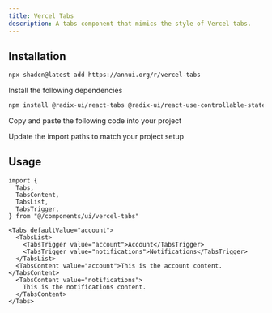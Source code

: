 ```yaml
---
title: Vercel Tabs
description: A tabs component that mimics the style of Vercel tabs.
---
```


<ComponentPreview name="vercel-tabs-demo" className="z-0" />

## Installation

<ComponentInstall>

<CLIInstall>
  
```bash
npx shadcn@latest add https://annui.org/r/vercel-tabs
```

</CLIInstall>

<ManualInstall>

<Steps>

<Step>

Install the following dependencies

</Step>

```bash
npm install @radix-ui/react-tabs @radix-ui/react-use-controllable-state
```

<Step>

Copy and paste the following code into your project

</Step>

<ComponentSource name="vercel-tabs" />

<Step>

Update the import paths to match your project setup

</Step>

</Steps>

</ManualInstall>

</ComponentInstall>

## Usage

```tsx
import {
  Tabs,
  TabsContent,
  TabsList,
  TabsTrigger,
} from "@/components/ui/vercel-tabs"
```

```tsx
<Tabs defaultValue="account">
  <TabsList>
    <TabsTrigger value="account">Account</TabsTrigger>
    <TabsTrigger value="notifications">Notifications</TabsTrigger>
  </TabsList>
  <TabsContent value="account">This is the account content.</TabsContent>
  <TabsContent value="notifications">
    This is the notifications content.
  </TabsContent>
</Tabs>
```
